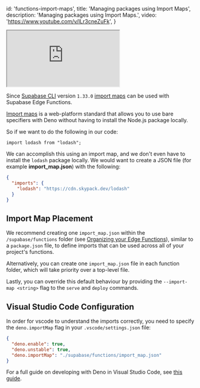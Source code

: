 
  id: 'functions-import-maps',
  title: 'Managing packages using Import Maps',
  description: 'Managing packages using Import Maps.',
  video: 'https://www.youtube.com/v/ILr3cneZuFk',
}

<div class="video-container">
  <iframe
    src="https://www.youtube-nocookie.com/embed/ILr3cneZuFk"
    frameBorder="1"
    allow="accelerometer; autoplay; clipboard-write; encrypted-media; gyroscope; picture-in-picture"
    allowFullScreen
  ></iframe>
</div>

Since [Supabase CLI](https://www.supabase.cc/docs/guides/resources/supabase-cli) version `1.33.0` [import maps](https://deno.land/manual@v1.29.2/node/import_maps) can be used with Supabase Edge Functions.

[Import maps](https://github.com/WICG/import-maps#the-import-map) is a web-platform standard that allows you to use bare specifiers with Deno without having to install the Node.js package locally.

So if we want to do the following in our code:

```ts, ignore
import lodash from "lodash";
```

We can accomplish this using an import map, and we don't even have to install the `lodash` package locally. We would want to create a JSON file (for example **import_map.json**) with the following:

```json
{
  "imports": {
    "lodash": "https://cdn.skypack.dev/lodash"
  }
}
```

## Import Map Placement

We recommend creating one `import_map.json` within the `/supabase/functions` folder (see [Organizing your Edge Functions](/docs/guides/functions/quickstart#organizing-your-edge-functions)), similar to a `package.json` file, to define imports that can be used across all of your project's functions.

Alternatively, you can create one `import_map.json` file in each function folder, which will take priority over a top-level file.

Lastly, you can override this default behaviour by providing the `--import-map <string>` flag to the `serve` and `deploy` commands.

## Visual Studio Code Configuration

In order for vscode to understand the imports correctly, you need to specify the `deno.importMap` flag in your `.vscode/settings.json` file:

```json settings.json
{
  "deno.enable": true,
  "deno.unstable": true,
  "deno.importMap": "./supabase/functions/import_map.json"
}
```

For a full guide on developing with Deno in Visual Studio Code, see [this guide](https://deno.land/manual@v1.25.4/vscode_deno).


